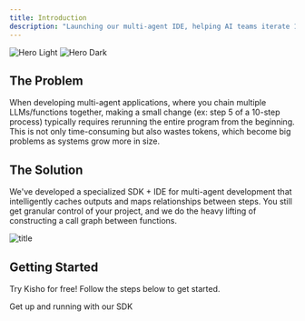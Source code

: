 ```yaml
---
title: Introduction
description: "Launching our multi-agent IDE, helping AI teams iterate 10x faster."
---
```


<img
  className="block dark:hidden"
  src="/images/hero-light.svg"
  alt="Hero Light"
/>
<img
  className="hidden dark:block"
  src="/images/hero-dark.svg"
  alt="Hero Dark"
/>

## The Problem

When developing multi-agent applications, where you chain multiple LLMs/functions together, making a small change (ex: step 5 of a 10-step process) typically requires rerunning the entire program from the beginning. This is not only time-consuming but also wastes tokens, which become big problems as systems grow more in size.

## The Solution

We've developed a specialized SDK + IDE for multi-agent development that intelligently caches outputs and maps relationships between steps. You still get granular control of your project, and we do the heavy lifting of constructing a call graph between functions.

![title](https://i.imgur.com/E1hgL1M.gif)

## Getting Started

Try Kisho for free! Follow the steps below to get started.

<CardGroup cols={2}>
  <Card
    title="Get Started"
    icon="pen-to-square"
    href="https://mintlify.com/docs/quickstart"
  >
    Get up and running with our SDK
  </Card>
</CardGroup>

